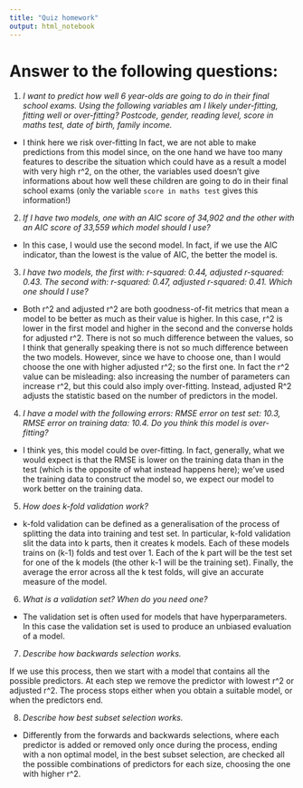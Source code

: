 ```yaml
---
title: "Quiz homework"
output: html_notebook
---
```


# Answer to the following questions:

  1.  *I want to predict how well 6 year-olds are going to do in their final school exams. Using the following variables am I likely under-fitting, fitting well or over-fitting? Postcode, gender, reading level, score in maths test, date of birth, family income.*
  
  
 - I think here we risk over-fitting In fact, we are not able to make predictions from this model since, on the one hand we have too many features to describe the situation which could have as a result a model with very high r^2, on the other, the variables used doesn't give informations about how well these children are going to do in their final school exams (only the variable `score in maths test` gives this information!)
  
  
  2.  *If I have two models, one with an AIC score of 34,902 and the other with an AIC score of 33,559 which model should I use?*
  
 - In this case, I would use the second model. In fact, if we use the AIC indicator, than the lowest is the value of AIC, the better the model is.

  3.  *I have two models, the first with: r-squared: 0.44, adjusted r-squared: 0.43. The second with: r-squared: 0.47, adjusted r-squared: 0.41. Which one should I use?*
  
  - Both r^2 and adjusted r^2 are both goodness-of-fit metrics that mean a model to be better as much as their value is higher. In this case, r^2 is lower in the first model and higher in the second and the converse holds for adjusted r^2. There is not so much difference between the values, so I think that generally speaking there is not so much difference between the two models. However, since we have to choose one, than I would choose the one with higher adjusted r^2; so the first one. In fact the r^2 value can be misleading: also increasing the number of parameters can increase r^2, but this could also imply over-fitting. Instead, adjusted R^2 adjusts the statistic based on the number of predictors in the model. 

  4.  *I have a model with the following errors: RMSE error on test set: 10.3, RMSE error on training data: 10.4. Do you think this model is over-fitting?*
  
  - I think yes, this model could be over-fitting. In fact, generally, what we would expect is that the RMSE is lower on the training data than in the test (which is the opposite of what instead happens here); we’ve used the training data to construct the model so, we expect our model to work better on the training data.

  5.  *How does k-fold validation work?*
  
  - k-fold validation can be defined as a generalisation of the process of splitting the data into training and test set. In particular, k-fold validation slit the data into k parts, then it creates k models. Each of these models trains on (k-1) folds and test over 1. Each of the k part will be the test set for one of the k models (the other k-1 will be the training set). Finally, the average the error across all the k test folds, will give an accurate measure of the model.

  6.  *What is a validation set? When do you need one?*
  
  - The validation set is often used for models that have hyperparameters. In this case the validation set is used to produce an unbiased evaluation of a model.

  7.  *Describe how backwards selection works.*
  
  If we use this process, then we start with a model that contains all the possible predictors. At each step we remove the predictor with lowest r^2 or adjusted r^2. The process stops either when you obtain a suitable model, or when the predictors end.

  8.  *Describe how best subset selection works.*
  
  - Differently from the forwards and backwards selections, where each predictor is added or removed only once during the process, ending with a non optimal model, in the best subset selection, are checked all the possible combinations of predictors for each size, choosing the one with higher r^2.














































